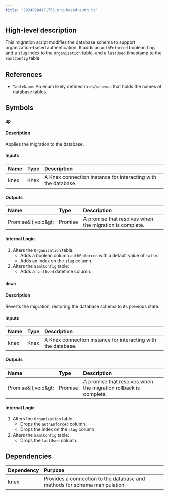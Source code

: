 ```yaml
---
title: "20240204171758_org-based-auth.ts"
---
```


## High-level description
This migration script modifies the database schema to support organization-based authentication. It adds an `authEnforced` boolean flag and a `slug` index to the `Organization` table, and a `lastUsed` timestamp to the `SamlConfig` table.

## References
- `TableName`: An enum likely defined in `db/schemas` that holds the names of database tables.

## Symbols

### `up`
#### Description
Applies the migration to the database.

#### Inputs
| Name | Type | Description |
|:-----|:-----|:------------|
| knex | Knex | A Knex connection instance for interacting with the database. |

#### Outputs
| Name | Type | Description |
|:-----|:-----|:------------|
| Promise\&lt;void\&gt; | Promise | A promise that resolves when the migration is complete. |

#### Internal Logic
1. Alters the `Organization` table:
    - Adds a boolean column `authEnforced` with a default value of `false`.
    - Adds an index on the `slug` column.
2. Alters the `SamlConfig` table:
    - Adds a `lastUsed` datetime column.

### `down`
#### Description
Reverts the migration, restoring the database schema to its previous state.

#### Inputs
| Name | Type | Description |
|:-----|:-----|:------------|
| knex | Knex | A Knex connection instance for interacting with the database. |

#### Outputs
| Name | Type | Description |
|:-----|:-----|:------------|
| Promise\&lt;void\&gt; | Promise | A promise that resolves when the migration rollback is complete. |

#### Internal Logic
1. Alters the `Organization` table:
    - Drops the `authEnforced` column.
    - Drops the index on the `slug` column.
2. Alters the `SamlConfig` table:
    - Drops the `lastUsed` column.

## Dependencies
| Dependency | Purpose |
|:-----------|:--------|
| knex       | Provides a connection to the database and methods for schema manipulation. |

